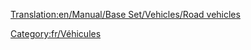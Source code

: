 [[Translation:en/Manual/Base Set/Vehicles/Road vehicles]]

{{en/Bilingual box| Fr
| --
| Articles relating to Road Vehicles, Roads and RV management are listed here.}}



[[Category:fr/Véhicules]]